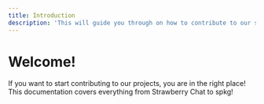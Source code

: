 ```yaml
---
title: Introduction
description: 'This will guide you through on how to contribute to our software'
---
```


# Welcome!

If you want to start contributing to our projects, you are in the right place! This documentation covers everything
from Strawberry Chat to spkg!

